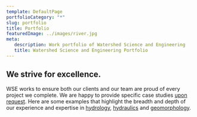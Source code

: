 ```yaml
---
template: DefaultPage
portfolioCategory: "*"
slug: portfolio
title: Portfolio
featuredImage: ../images/river.jpg
meta:
   description: Work portfolio of Watershed Science and Engineering
   title: Watershed Science and Engineering Portfolio
---
```


## We strive for excellence.

WSE works to ensure both our clients and our team are proud of every project we complete. We are happy to provide specific case studies [upon request](/contact/). Here are some examples that highlight the breadth and depth of our experience and expertise in [hydrology](/services/hydrology/), [hydraulics](/services/hydraulic-modeling-analysis/) and [geomorphology](/services/fluvial-geomorphology/).